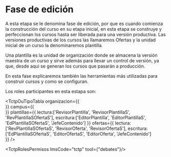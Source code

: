 
# Fase de edición
A esta etapa se le denomina fase de edición, por que es cuando comienza la construcción del curso en su etapa inicial, en esta etapa se construye y perfeccionan los cursos hasta ser liberada para una versión productiva.
Las versiones productivas de los cursos las llamaremos Ofertas y la unidad inicial de un curso la denominaremos plantilla.

Una plantilla es la unidad de organización donde se almacena la versión maestra de un curso y sirve además para llevar un control de versión, ya que, desde aqui se generan los cursos que pasarán a producción.

En esta fase explicaremos también las herramientas más utilizadas para construir cursos y como se configuran.

Los roles participantes en esta estapa son:

<TctpOuTipoTabla 
    organizacion={{        
    }} 
    campus={{      
    }} 
    plantillas={{
        lectura:['RevisorPlantilla', 'RevisorPlantillaS', 'RevPlantillaSOfertaS'], 
        escritura:['EditorPlantilla', 'EditorPlantillaS', 'EdPlantillaSOfertaS', 'JefeContenido']
    }} 
    ofertas={{
        lectura:['RevPlantillaSOfertaS', 'RevisorOferta', 'RevisorOfertaS'], 
        escritura:['EdPlantillaSOfertaS', 'EditorOfertaS', 'EditorOferta', 'JefeContenido']        
    }} 
/>

<TctpRolesPermisos lmsCode="tctp" tool={"debates"}/>


